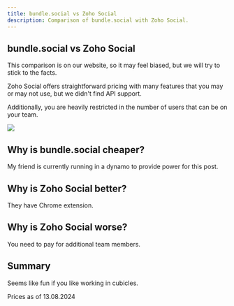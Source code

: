 ```yaml
---
title: bundle.social vs Zoho Social
description: Comparison of bundle.social with Zoho Social.
---
```


## bundle.social vs Zoho Social

<Warning>
  This comparison is on our website, so it may feel biased, but we will try to
  stick to the facts.
</Warning>

Zoho Social offers straightforward pricing with many features that you may or may not use, but we didn't find API support.

Additionally, you are heavily restricted in the number of users that can be on your team.

<Frame type='glass'>
  <img src='/images/comparison/001_zohosocial.png' />
</Frame>
<br />

## Why is bundle.social cheaper?

My friend is currently running in a dynamo to provide power for this post.

## Why is Zoho Social better?

They have Chrome extension.

## Why is Zoho Social worse?

You need to pay for additional team members.

## Summary

Seems like fun if you like working in cubicles.

<Info>Prices as of 13.08.2024</Info>
